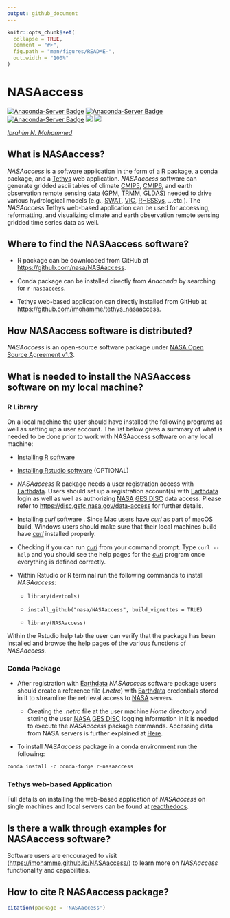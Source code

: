 ```yaml
---
output: github_document
---
```


<!-- README.md is generated from README.Rmd. Please edit that file -->

```r
knitr::opts_chunk$set(
  collapse = TRUE,
  comment = "#>",
  fig.path = "man/figures/README-",
  out.width = "100%"
)
```

# NASAaccess

<!-- badges: start -->

[![Anaconda-Server Badge](https://anaconda.org/conda-forge/r-nasaaccess/badges/version.svg)](https://anaconda.org/conda-forge/r-nasaaccess) [![Anaconda-Server Badge](https://anaconda.org/conda-forge/r-nasaaccess/badges/downloads.svg)](https://anaconda.org/conda-forge/r-nasaaccess) [![Anaconda-Server Badge](https://anaconda.org/conda-forge/r-nasaaccess/badges/platforms.svg)](https://anaconda.org/conda-forge/r-nasaaccess) [![](https://img.shields.io/readthedocs/nasaaccess?style=social)](https://nasaaccess.readthedocs.io/en/latest/index.html) [![](https://img.shields.io/github/stars/nasa/nasaaccess?style=social)](https://github.com/nasa/NASAaccess)

```{=html}
<!-- ![lifecycle](https://img.shields.io/badge/lifecycle-stable-sucess.svg?style=plastic&logo=appveyor)
<!-- ![GitHub Downloads](https://img.shields.io/github/downloads/nasa/NASAaccess/total?style=plastic)

<!-- badges: end -->
```
[*Ibrahim N. Mohammed*](https://science.gsfc.nasa.gov/sed/bio/ibrahim.mohammed "Ibrahim N. Mohammed")

## **What is NASAaccess?**

*NASAaccess* is a software application in the form of a [R](https://www.r-project.org/about.html) package, a [conda](https://docs.conda.io/en/latest/) package, and a [Tethys](https://www.tethysplatform.org/) web application. *NASAaccess* software can generate gridded ascii tables of climate [CMIP5](https://pcmdi.llnl.gov/mips/cmip5/ "Coupled Model Intercomparison Project Phase 5"), [CMIP6](https://pcmdi.llnl.gov/CMIP6/ "Coupled Model Intercomparison Project Phase 6"), and earth observation remote sensing data ([GPM](https://gpm.nasa.gov/data/directory "Global Precipitation Measurement"), [TRMM](https://gpm.nasa.gov/missions/trmm "Tropical Rainfall Measuring Mission"), [GLDAS](https://ldas.gsfc.nasa.gov/gldas "Global Land Data Assimilation System")) needed to drive various hydrological models (e.g., [SWAT](https://swat.tamu.edu/ "Soil & Water Assessment Tool"), [VIC](https://github.com/UW-Hydro/VIC "Variable Infiltration Capacity"), [RHESSys](https://github.com/RHESSys/RHESSys "The Regional Hydro-Ecological Simulation System"), ...etc.). The *NASAaccess* Tethys web-based application can be used for accessing, reformatting, and visualizing climate and earth observation remote sensing gridded time series data as well.

## **Where to find the NASAaccess software?**

-   R package can be downloaded from GitHub at <https://github.com/nasa/NASAaccess>.

-   Conda package can be installed directly from *Anaconda* by searching for `r-nasaaccess`.

-   Tethys web-based application can directly installed from GitHub at <https://github.com/imohamme/tethys_nasaaccess>.

## **How NASAaccess software is distributed?**

*NASAaccess* is an open-source software package under [NASA Open Source Agreement v1.3](https://opensource.org/license/nasa1-3-php/).

## **What is needed to install the NASAaccess software on my local machine?**

### **R Library**

On a local machine the user should have installed the following programs as well as setting up a user account. The list below gives a summary of what is needed to be done prior to work with NASAaccess software on any local machine:

-   [Installing R software](https://www.r-project.org/)

-   [Installing Rstudio software](https://posit.co/) (OPTIONAL)

-   *NASAaccess* R package needs a user registration access with [Earthdata](https://www.earthdata.nasa.gov/). Users should set up a registration account(s) with [Earthdata](https://www.earthdata.nasa.gov/) login as well as well as authorizing [NASA](https://www.nasa.gov/ "The National Aeronautics and Space Administration") [GES DISC](https://disc.gsfc.nasa.gov/) data access. Please refer to <https://disc.gsfc.nasa.gov/data-access> for further details.

-   Installing [*curl*](https://curl.se/) software . Since Mac users have [*curl*](https://curl.se/) as part of macOS build, Windows users should make sure that their local machines build have [*curl*](https://curl.se/) installed properly.

-   Checking if you can run [*curl*](https://curl.se/) from your command prompt. Type `curl --help` and you should see the help pages for the [*curl*](https://curl.se/) program once everything is defined correctly.

-   Within Rstudio or R terminal run the following commands to install *NASAaccess*:

    -   `library(devtools)`

    -   `install_github("nasa/NASAaccess", build_vignettes = TRUE)`

    -   `library(NASAaccess)`

Within the Rstudio help tab the user can verify that the package has been installed and browse the help pages of the various functions of *NASAaccess*.

### **Conda Package**

-   After registration with [Earthdata](https://www.earthdata.nasa.gov/) *NASAaccess* software package users should create a reference file (*.netrc*) with [Earthdata](https://www.earthdata.nasa.gov/) credentials stored in it to streamline the retrieval access to [NASA](https://www.nasa.gov/ "The National Aeronautics and Space Administration") servers.

    -   Creating the *.netrc* file at the user machine *Home* directory and storing the user [NASA](https://www.nasa.gov/ "The National Aeronautics and Space Administration") [GES DISC](https://disc.gsfc.nasa.gov/) logging information in it is needed to execute the *NASAaccess* package commands. Accessing data from NASA servers is further explained at [Here](https://wiki.earthdata.nasa.gov/display/EL/How+To+Access+Data+With+cURL+And+Wget).
    
    
-   To install *NASAaccess* package in a conda environment run the following:

``` python
conda install -c conda-forge r-nasaaccess
```

### **Tethys web-based Application**

Full details on installing the web-based application of *NASAaccess* on single machines and local servers can be found at [readthedocs](https://nasaaccess.readthedocs.io/en/latest/nasaaccess_tethys.html).

## **Is there a walk through examples for NASAaccess software?**

Software users are encouraged to visit (<https://imohamme.github.io/NASAaccess/>) to learn more on *NASAaccess* functionality and capabilities.

## **How to cite R NASAaccess package?**

```r
citation(package = 'NASAaccess')

```

